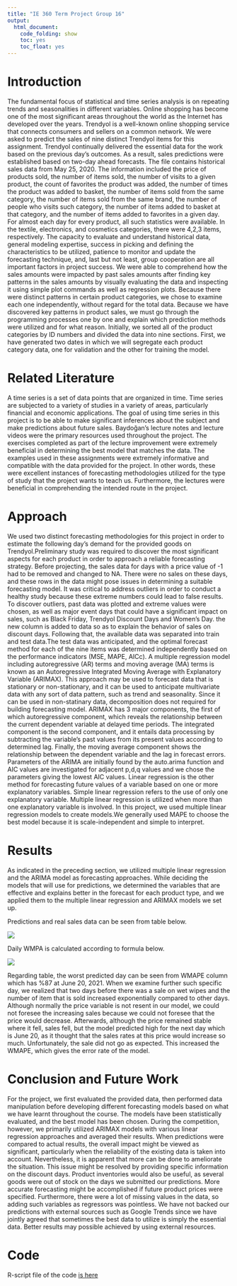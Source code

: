 ```yaml
---
title: "IE 360 Term Project Group 16"
output:
  html_document:
    code_folding: show
    toc: yes
    toc_float: yes
---
```


# Introduction

The fundamental focus of statistical and time series analysis is on repeating  trends and seasonalities in different variables. Online shopping has become one of the most significant areas throughout the world as the Internet has developed over the years. Trendyol is a well-known online shopping service that connects consumers and sellers on a common network. We were asked to predict the sales of nine distinct Trendyol items for this assignment. Trendyol continually delivered the essential data for the work based on the previous day's outcomes. As a result, sales predictions were established based on two-day ahead forecasts. 
The file contains historical sales data from May 25, 2020. The information included the price of products sold, the number of items sold, the number of visits to a given product, the count of favorites the product was added, the number of times the product was added to basket, the number of items sold from the same category, the number of items sold from the same brand, the number of people who visits such category, the number of items added to basket at that category, and the number of items added to favorites in a given day. For almost each day for every product, all such statistics were available. In the textile, electronics, and cosmetics categories, there were 4,2,3 items, respectively. The capacity to evaluate and understand historical data, general modeling expertise, success in picking and defining the characteristics to be utilized, patience to monitor and update the forecasting technique, and, last but not least, group cooperation are all important factors in project success.
We were able to comprehend how the sales amounts were impacted by past sales amounts after finding key patterns in the sales amounts by visually evaluating the data and inspecting it using simple plot commands as well as regression plots. Because there were distinct patterns in certain product categories, we chose to examine each one independently, without regard for the total data. Because we have discovered key patterns in product sales, we must go through the programming processes one by one and explain which prediction methods were utilized and for what reason. Initially, we sorted all of the product categories by ID numbers and divided the data into nine sections. First, we have generated two dates in which we will segregate each product category data, one for validation and the other for training the model.

# Related Literature

A time series is a set of data points that are organized in time. Time series are subjected to a variety of studies in a variety of areas, particularly financial and economic applications. The goal of using time series in this project is to be able to make significant inferences about the subject and make predictions about future sales.
Baydoğan's lecture notes and lecture videos were the primary resources used throughout the project. The exercises completed as part of the lecture improvement were extremely beneficial in determining the best model that matches the data. The examples used in these assignments were extremely informative and compatible with the data provided for the project. In other words, these were excellent instances of forecasting methodologies utilized for the type of study that the project wants to teach us. Furthermore, the lectures were beneficial in comprehending the intended route in the project.

# Approach

We used two distinct forecasting methodologies for this project in order to estimate the following day's demand for the provided goods on Trendyol.Preliminary study was required to discover the most significant aspects for each product in order to approach a reliable forecasting strategy. Before projecting, the sales data for days with a price value of -1 had to be removed and changed to NA. There were no sales on these days, and these rows in the data might pose issues in determining a suitable forecasting model. It was critical to address outliers in order to conduct a healthy study because these extreme numbers could lead to false results. To discover outliers, past data was plotted and extreme values were chosen, as well as major event days that could have a significant impact on sales, such as Black Friday, Trendyol Discount Days and Women's Day. the new column is added to data so as to explain the behavior of sales on discount days. Following that, the available data was separated into train and test data.The test data was anticipated, and the optimal forecast method for each of the nine items was determined independently based on the performance indicators (MSE, MAPE, AICc).
A multiple regression model including autoregressive (AR) terms and moving average (MA) terms is known as an Autoregressive Integrated Moving Average with Explanatory Variable (ARIMAX). This approach may be used to forecast data that is stationary or non-stationary, and it can be used to anticipate multivariate data with any sort of data pattern, such as trend and seasonality. Since it can be used in non-statinary data, decomposition does not required for building forecasting model. ARIMAX has 3 major components, the first of which autoregressive component, which reveals the relationship between the current dependent variable at delayed time periods. The integrated component is the second component, and it entails data processing by subtracting the variable's past values from its present values according to determined lag. Finally, the moving average component shows the relationship between the dependent variable and the lag in forecast errors. Parameters of the ARIMA are initially found by the auto.arima function and AIC values are investigated for adjacent p,d,q values and we chose the parameters giving the lowest AIC values. Linear regression is the other method for forecasting future values of a variable based on one or more explanatory variables. Simple linear regression refers to the use of only one explanatory variable. Multiple linear regression is utilized when more than one explanatory variable is involved. In this project, we used multiple linear regression models to create models.We generally used MAPE to choose the best model because it is scale-independent and simple to interpret. 

# Results

As indicated in the preceding section, we utilized multiple linear regression and the ARIMA model as forecasting approaches. While deciding the models that will use for predictions, we determined the variables that are effective and explains better in the forecast for each product type, and we applied them to the multiple linear regression and ARIMAX models we set up.

Predictions and real sales data can be seen from table below.

![](wmape.jpeg)

Daily WMPA is calculated according to formula below.

![](formula.jpeg)

Regarding table, the worst predicted day can be seen from WMAPE column which has %87 at June 20, 2021. When we examine further such specific day, we realized that two days before there was a sale on wet wipes and the number of item that is sold increased exponentially compared to other days. Although normally the price variable is not resent in our model, we could not foresee the increasing sales because we could not foresee that the price would decrease. Afterwards, although the price remained stable where it fell, sales fell, but the model predicted high for the next day which is June 20, as it thought that the sales rates at this price would increase so much. Unfortunately, the sale did not go as expected. This increased the WMAPE, which gives the error rate of the model.

# Conclusion and Future Work

For the project, we first evaluated the provided data, then performed data manipulation before developing different forecasting models based on what we have learnt throughout the course. The models have been statistically evaluated, and the best model has been chosen. During the competition, however, we primarily utilized ARIMAX models with various linear regression approaches and averaged their results. When predictions were compared to actual results, the overall impact might be viewed as significant, particularly when the reliability of the existing data is taken into account. Nevertheless, it is apparent that more can be done to ameliorate the situation. This issue might be resolved by providing specific information on the discount days. Product inventories would also be useful, as several goods were out of stock on the days we submitted our predictions. More accurate forecasting might be accomplished if future product prices were specified. Furthermore, there were a lot of missing values in the data, so adding such variables as regressors was pointless. We have not backed our predictions with external sources such as Google Trends since we have jointly agreed that sometimes the best data to utilize is simply the essential data.
Better results may possible achieved by using external resources.


# Code

R-script file of the code [is here](360pj.R)

